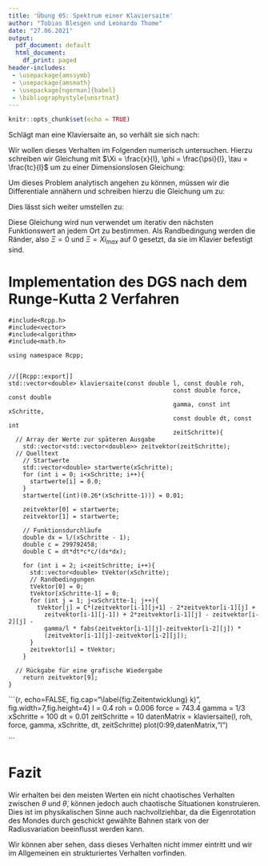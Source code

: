 ```yaml
---
title: 'Übung 05: Spektrum einer Klaviersaite'
author: "Tobias Blesgen und Leonardo Thome"
date: "27.06.2021"
output:
  pdf_document: default
  html_document:
    df_print: paged
header-includes: 
 - \usepackage{amssymb}
 - \usepackage{amsmath}
 - \usepackage[ngerman]{babel}
 - \bibliographystyle{unsrtnat}
---
```


[//]: # Ausführbefehl im allgemeinen: ``render("ComputerPhysik05.Rmd")``

```r
knitr::opts_chunk$set(echo = TRUE)
```

Schlägt man eine Klaviersaite an, so verhält sie sich nach:

\begin{equation} \label{gl1}
      \frac{\partial^2\psi(x,t)}{\partial t^2} = c^2 \frac{\partial^2\psi(x,t)}{\partial x^2} - \frac{\gamma}{l}|\frac{\partial \psi (x,t)}{\partial t}|(\frac{\partial \psi (x,t)}{\partial t}).
\end{equation}

Wir wollen dieses Verhalten im Folgenden numerisch untersuchen. Hierzu schreiben wir Gleichung \ref{gl1} mit $\Xi = \frac{x}{l}, \phi = \frac{\psi}{l}, \tau = \frac{tc}{l}$ um zu einer Dimensionslosen Gleichung:

\begin{equation}\label{gl2}
      \frac{\partial^2\phi(\Xi,\tau)}{\partial \tau^2} = \frac{\partial^2\phi(\Xi,\tau)}{\partial \Xi^2} - \gamma|\frac{\partial \phi(\Xi,\tau)}{\partial \tau}|(\frac{\phi(\Xi,\tau)}{\partial \tau}).
\end{equation}

Um dieses Problem analytisch angehen zu können, müssen wir die Differentiale annähern und schreiben hierzu die Gleichung \ref{gl2} um zu:

\begin{equation}
  \frac{\psi_{i+1, j} - 2\psi_{i,j} + \psi_{i-1,j}}{\Delta \tau^2} =  \frac{\psi_{i,j+1} - 2\psi_{i,j} + \psi_{i,j-1}}{\Delta \Xi^2} - \gamma |\frac{\psi_{i,j}-\psi_{i-1,j}}{\Delta \tau}| \frac{\psi_{i,j}-\psi_{i-1,j}}{\Delta \tau}
\end{equation}

Dies lässt sich weiter umstellen zu:

\begin{equation}
  \psi_{i+1,j} = \frac{\Delta \tau^2}{\Delta \Xi^2} (\psi_{i,j+1} - 2\psi_{i,j} + \psi_{i,j-1}) + 2\psi_{i,j} - \psi_{i-1,j} - \gamma |\psi_{i,j}-\psi_{i-1,j}|(\psi_{i,j}-\psi_{i-1,j})
\end{equation}

Diese Gleichung wird nun verwendet um iterativ den nächsten Funktionswert an jedem Ort zu bestimmen. Als Randbedingung werden die Ränder, also $\Xi = 0$ und $\Xi = Xi_{max}$ auf 0 gesetzt, da sie im Klavier befestigt sind.

# Implementation des DGS nach dem Runge-Kutta 2 Verfahren

```Rcpp
#include<Rcpp.h>
#include<vector>
#include<algorithm>
#include<math.h>  

using namespace Rcpp;


//[[Rcpp::export]]
std::vector<double> klaviersaite(const double l, const double roh, 
                                              const double force, const double
                                              gamma, const int xSchritte,
                                              const double dt, const int 
                                              zeitSchritte){
  // Array der Werte zur späteren Ausgabe
    std::vector<std::vector<double>> zeitvektor(zeitSchritte);
  // Quelltext
    // Startwerte
    std::vector<double> startwerte(xSchritte);
    for (int i = 0; i<xSchritte; i++){
      startwerte[i] = 0.0;
    }
    startwerte[(int)(0.26*(xSchritte-1))] = 0.01;
    
    zeitvektor[0] = startwerte;
    zeitvektor[1] = startwerte;
    
    // Funktionsdurchläufe
    double dx = l/(xSchritte - 1);
    double c = 299792458;
    double C = dt*dt*c*c/(dx*dx);
    
    for (int i = 2; i<zeitSchritte; i++){
      std::vector<double> tVektor(xSchritte);
      // Randbedingungen
      tVektor[0] = 0;
      tVektor[xSchritte-1] = 0;
      for (int j = 1; j<xSchritte-1; j++){
        tVektor[j] = C*(zeitvektor[i-1][j+1] - 2*zeitvektor[i-1][j] + 
          zeitvektor[i-1][j-1]) + 2*zeitvektor[i-1][j] - zeitvektor[i-2][j] - 
          gamma/l * fabs(zeitvektor[i-1][j]-zeitvektor[i-2][j]) *
          (zeitvektor[i-1][j]-zeitvektor[i-2][j]);
      }
      zeitvektor[i] = tVektor;
    }
    
  // Rückgabe für eine grafische Wiedergabe
    return zeitvektor[9];
}

```

```{r, echo=FALSE, fig.cap="\\label{fig:Zeitentwicklung} k)", fig.width=7,fig.height=4}
l = 0.4
roh = 0.006
force = 743.4
gamma = 1/3
xSchritte = 100
dt = 0.01
zeitSchritte = 10
datenMatrix = klaviersaite(l, roh, force, gamma, xSchritte, dt, zeitSchritte)
plot(0:99,datenMatrix,"l")

```

# Fazit
Wir erhalten bei den meisten Werten ein nicht chaotisches Verhalten zwischen $\theta$ und $\dot \theta$, können jedoch auch chaotische Situationen konstruieren. Dies ist im physikalischen Sinne auch nachvollziehbar, da die Eigenrotation des Mondes durch geschickt gewählte Bahnen stark von der Radiusvariation beeinflusst werden kann.

Wir können aber sehen, dass dieses Verhalten nicht immer eintritt und wir im Allgemeinen ein strukturiertes Verhalten vorfinden.


\begin{thebibliography}{99}

\bibitem{kepler}
Keplersche Gesetze \url{https://de.wikipedia.org/wiki/Keplersche_Gesetze}, Stand 22.06.2021

\end{thebibliography}
